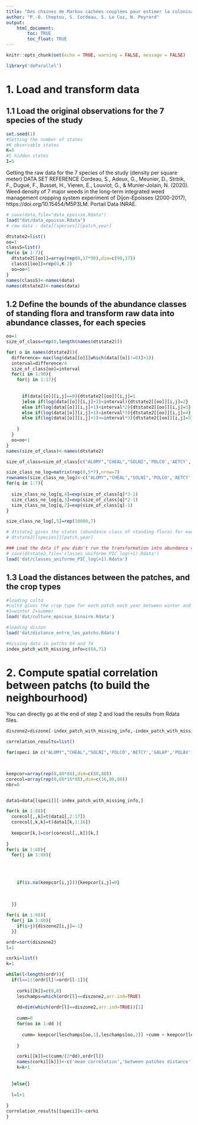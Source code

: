 ```yaml
---
title: "Des chaines de Markov cachées couplées pour estimer la colonisation et la survie dans une métapopulation de plantes annuelles avec dormance"
author: "P.-O. Cheptou, S. Cordeau, S. Le Coz, N. Peyrard"
output: 
    html_document:
        toc: TRUE
        toc_float: TRUE
---
```


```r
knitr::opts_chunk$set(echo = TRUE, warning = FALSE, message = FALSE)
```

```r
library('doParallel')
```

# 1. Load and transform data 

## 1.1 Load the original observations for the 7 species of the study

```r
set.seed(1)
#Setting the number of states 
#K observable states
K=5
#I hidden states
I=5
```

Getting the raw data for the 7 species of the study (density per square meter)
DATA SET REFERENCE
Cordeau, S., Adeux, G., Meunier, D., Strbik, F., Dugué, F., Busset, H., Vieren, E., Louviot, G., & Munier-Jolain, N. (2020). Weed density of 7 major weeds in the long-term integrated weed management cropping system experiment of Dijon-Epoisses (2000-2017), https://doi.org/10.15454/M5P3LM. Portail Data INRAE.

```r
# save(data,file="data_epoisse.Rdata")
load("dat/data_epoisse.Rdata")
# raw data : data[[species]][patch,year]
```


```r
dtstate2=list()
oo=1
classS=list()
for(o in 1:7){
  dtstate2[[oo]]=array(rep(0,17*90),dim=c(90,17))
  classS[[oo]]=rep(0,K-2)
  oo=oo+1
}
names(classS)<-names(data)
names(dtstate2)<-names(data)
```


## 1.2 Define the  bounds of the abundance classes of standing flora and transform raw data into abundance classes, for each species 

```r
oo=1
size_of_class=rep(0,length(names(dtstate2)))

for( o in names(dtstate2)){
  difference= max(log(data[[o]][which(data[[o]]!=0)]+1))
  interval=difference/4
  size_of_class[oo]=interval
  for(i in 1:90){
    for(j in 1:17){
      
      
      if(data[[o]][i,j]==0){dtstate2[[oo]][i,j]=1
      }else if(log(data[[o]][i,j]+1)<interval){dtstate2[[oo]][i,j]=2}
      else if(log(data[[o]][i,j]+1)<interval*2){dtstate2[[oo]][i,j]=3}
      else if(log(data[[o]][i,j]+1)<interval*3){dtstate2[[oo]][i,j]=4}
      else if(log(data[[o]][i,j]+1)>=interval*3){dtstate2[[oo]][i,j]=5}
      
    }
  }
  oo=oo+1
}
names(size_of_class)<-names(dtstate2)

size_of_class=size_of_class[c("ALOMY","CHEAL","SOLNI",'POLCO','AETCY','GALAP','POLAV')]

size_class_no_log=matrix(rep(0,5*7),nrow=7)
rownames(size_class_no_log)<-c("ALOMY","CHEAL","SOLNI",'POLCO','AETCY','GALAP','POLAV')
for(q in 1:7){
  
  size_class_no_log[q,4]=exp(size_of_class[q]*3-1)
  size_class_no_log[q,3]=exp(size_of_class[q]*2-1)
  size_class_no_log[q,2]=exp(size_of_class[q]-1)
}

size_class_no_log[,5]=rep(10000,7)

# dtstate2 gives the states (abundance class of standing flora) for each species in each patch for each year. 
# dtstate2[[species]][patch,year]
```


```r
### Load the data if you didn't run the transformation into abundance classes
# save(dtstate2,file='classes_uniforme_PIC_log(+1).Rdata')
load('dat/classes_uniforme_PIC_log(+1).Rdata')
```


## 1.3 Load the distances between the patches, and the crop types

```r
#loading cultd
#cultd gives the crop type for each patch each year between winter and summer.
#1=winter 2=summer 
load('dat/culture_epoisse_binaire.Rdata')

#loading diszon
load('dat/distance_entre_les_patchs.Rdata')

#missing data in patchs 64 and 74
index_patch_with_missing_info=c(64,71)
```


# 2. Compute spatial correlation between patchs (to build the neighbourhood)

You can directly go at the end of step 2 and load the results from Rdata files.

```r
diszone2=diszone[-index_patch_with_missing_info,-index_patch_with_missing_info]

correlation_results=list()

for(speci in c("ALOMY","CHEAL","SOLNI",'POLCO','AETCY','GALAP','POLAV')){
  


keepcor=array(rep(0,88*88),dim=c(88,88))
corecol=array(rep(0,88*16*88),dim=c(16,88,88))
nbr=0


data1=data[[speci]][-index_patch_with_missing_info,]

for(k in 1:88){
  corecol[,,k]=t(data1[,2:17])
  corecol[,k,k]=t(data1[k,1:16])
  
  keepcor[k,]=cor(corecol[,,k])[k,]
  
}
for(i in 1:88){
  for(j in 1:88){
    
   
    
    
    if(is.na(keepcor[i,j])){keepcor[i,j]=0}
    
    
    
  }}

for(i in 1:88){
  for(j in 1:88){
    if(i>j){diszone2[i,j]=-1}
  }}

ordr=sort(diszone2)
l=1

corki=list()
k=1

while(l<length(ordr)){
  if(l==1||ordr[l]!=ordr[l-1]){
   
    corki[[k]]=c(0,0)
    leschamps=which(ordr[l]==diszone2,arr.ind=TRUE)
    
    dd=dim(which(ordr[l]==diszone2,arr.ind=TRUE))[1]
   
    cumm=0
    for(oo in 1:dd ){
     
      cumm= keepcor[leschamps[oo,1],leschamps[oo,2]] +cumm + keepcor[leschamps[oo,2],leschamps[oo,1]]
      
    }

    corki[[k]]=c(cumm/(2*dd),ordr[l])
    names(corki[[k]])<-c('mean correlation','between patches distance')
    k=k+1
    
    
  }else{}
  
  l=l+1
  
}
correlation_results[[speci]]<-corki
}
```

